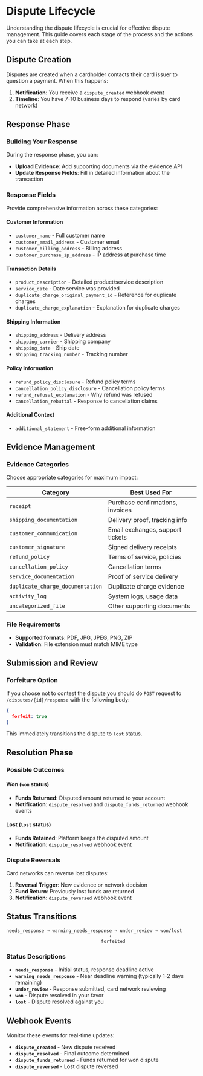 # Dispute Lifecycle

Understanding the dispute lifecycle is crucial for effective dispute management. This guide covers each stage of the process and the actions you can take at each step.

## Dispute Creation

Disputes are created when a cardholder contacts their card issuer to question a payment. When this happens:

1. **Notification**: You receive a `dispute_created` webhook event
2. **Timeline**: You have 7-10 business days to respond (varies by card network)

## Response Phase

### Building Your Response

During the response phase, you can:

- **Upload Evidence**: Add supporting documents via the evidence API
- **Update Response Fields**: Fill in detailed information about the transaction

### Response Fields

Provide comprehensive information across these categories:

#### Customer Information
- `customer_name` - Full customer name
- `customer_email_address` - Customer email
- `customer_billing_address` - Billing address
- `customer_purchase_ip_address` - IP address at purchase time

#### Transaction Details
- `product_description` - Detailed product/service description
- `service_date` - Date service was provided
- `duplicate_charge_original_payment_id` - Reference for duplicate charges
- `duplicate_charge_explanation` - Explanation for duplicate charges

#### Shipping Information
- `shipping_address` - Delivery address
- `shipping_carrier` - Shipping company
- `shipping_date` - Ship date
- `shipping_tracking_number` - Tracking number

#### Policy Information
- `refund_policy_disclosure` - Refund policy terms
- `cancellation_policy_disclosure` - Cancellation policy terms
- `refund_refusal_explanation` - Why refund was refused
- `cancellation_rebuttal` - Response to cancellation claims

#### Additional Context
- `additional_statement` - Free-form additional information

## Evidence Management

### Evidence Categories

Choose appropriate categories for maximum impact:

| Category | Best Used For |
|----------|---------------|
| `receipt` | Purchase confirmations, invoices |
| `shipping_documentation` | Delivery proof, tracking info |
| `customer_communication` | Email exchanges, support tickets |
| `customer_signature` | Signed delivery receipts |
| `refund_policy` | Terms of service, policies |
| `cancellation_policy` | Cancellation terms |
| `service_documentation` | Proof of service delivery |
| `duplicate_charge_documentation` | Duplicate charge evidence |
| `activity_log` | System logs, usage data |
| `uncategorized_file` | Other supporting documents |

### File Requirements

- **Supported formats**: PDF, JPG, JPEG, PNG, ZIP
- **Validation**: File extension must match MIME type

## Submission and Review

### Forfeiture Option

If you choose not to contest the dispute you should do `POST` request to `/disputes/{id}/response` with the following body:

```json
{
  forfeit: true
}
```

This immediately transitions the dispute to `lost` status.

## Resolution Phase

### Possible Outcomes

#### Won (`won` status)
- **Funds Returned**: Disputed amount returned to your account
- **Notification**: `dispute_resolved` and `dispute_funds_returned` webhook events

#### Lost (`lost` status)
- **Funds Retained**: Platform keeps the disputed amount
- **Notification**: `dispute_resolved` webhook event

### Dispute Reversals

Card networks can reverse lost disputes:

1. **Reversal Trigger**: New evidence or network decision
3. **Fund Return**: Previously lost funds are returned
4. **Notification**: `dispute_reversed` webhook event

## Status Transitions

```
needs_response → warning_needs_response → under_review → won/lost
                                      ↓
                                   forfeited
```

### Status Descriptions

- **`needs_response`** - Initial status, response deadline active
- **`warning_needs_response`** - Near deadline warning (typically 1-2 days remaining)
- **`under_review`** - Response submitted, card network reviewing
- **`won`** - Dispute resolved in your favor
- **`lost`** - Dispute resolved against you

## Webhook Events

Monitor these events for real-time updates:

- **`dispute_created`** - New dispute received
- **`dispute_resolved`** - Final outcome determined
- **`dispute_funds_returned`** - Funds returned for won dispute
- **`dispute_reversed`** - Lost dispute reversed
